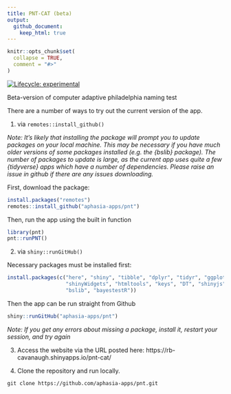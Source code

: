 ```yaml
---
title: PNT-CAT (beta)
output:
  github_document:
    keep_html: true
---
```



<!-- README.md is generated from README.Rmd. Please edit that file -->

```r
knitr::opts_chunk$set(
  collapse = TRUE,
  comment = "#>"
)
```



<!-- badges: start -->
[![Lifecycle: experimental](https://img.shields.io/badge/lifecycle-experimental-orange.svg)](https://lifecycle.r-lib.org/articles/stages.html#experimental)
<!-- badges: end -->

Beta-version of computer adaptive philadelphia naming test

There are a number of ways to try out the current version of the app. 

1. via `remotes::install_github()`

*Note: It's likely that installing the package will prompt you to update packages on your local machine. This may be necessary if you have much older versions of some packages installed (e.g. the {bslib} package). The number of packages to update is large, as the current app uses quite a few {tidyverse} apps which have a number of dependencies. Please raise an issue in github if there are any issues downloading.*

First, download the package: 

```r
install.packages("remotes")
remotes::install_github("aphasia-apps/pnt")
```

Then, run the app using the built in function

```r
library(pnt)
pnt::runPNT()
```

2. via `shiny::runGitHub()`

Necessary packages must be installed first: 

```r
install.packages(c("here", "shiny", "tibble", "dplyr", "tidyr", "ggplot2",
                   "shinyWidgets", "htmltools", "keys", "DT", "shinyjs", "catR",
                   "bslib", "bayestestR"))
```

Then the app can be run straight from Github

```r
shiny::runGitHub("aphasia-apps/pnt")
```

*Note: If you get any errors about missing a package, install it, restart your session, and try again*

3. Access the website via the URL posted here: https://rb-cavanaugh.shinyapps.io/pnt-cat/

4. Clone the repository and run locally. 

```
git clone https://github.com/aphasia-apps/pnt.git
```





